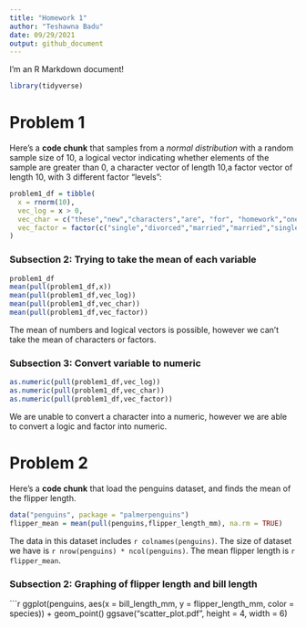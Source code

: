 ```yaml
---
title: "Homework 1"
author: "Teshawna Badu"
date: 09/29/2021
output: github_document
---
```


I'm an R Markdown document!

```r
library(tidyverse)
```

# Problem 1

Here's a **code chunk** that samples from 
a _normal distribution_ with a random sample size of 10, a logical vector indicating whether elements of the sample are greater than 0, a character vector of length 10,a factor vector of length 10, with 3 different factor “levels”:

```r
problem1_df = tibble(
  x = rnorm(10),
  vec_log = x > 0,
  vec_char = c("these","new","characters","are", "for", "homework","one","of", "data","science"),
  vec_factor = factor(c("single","divorced","married","married","single","divorced","divorced","single","divorced","married")),
)
```

### Subsection 2: Trying to take the mean of each variable 
```r
problem1_df
mean(pull(problem1_df,x))
mean(pull(problem1_df,vec_log))
mean(pull(problem1_df,vec_char))
mean(pull(problem1_df,vec_factor))
```

The mean of numbers and logical vectors is possible, however we can't take the mean of characters or factors. 

### Subsection 3: Convert variable to numeric
```r
as.numeric(pull(problem1_df,vec_log))
as.numeric(pull(problem1_df,vec_char))
as.numeric(pull(problem1_df,vec_factor))
```

We are unable to convert a character into a numeric, however we are able to convert a logic and factor into numeric.

# Problem 2

Here's a **code chunk** that load the penguins dataset, and finds the mean of the flipper length. 
```r
data("penguins", package = "palmerpenguins")
flipper_mean = mean(pull(penguins,flipper_length_mm), na.rm = TRUE)
```

The data in this dataset includes `r colnames(penguins)`. The size of dataset we have is `r nrow(penguins) * ncol(penguins)`. The mean flipper length is `r flipper_mean`.

### Subsection 2: Graphing of flipper length and bill length
```r
ggplot(penguins, aes(x = bill_length_mm, y = flipper_length_mm, color = species)) + geom_point()
ggsave("scatter_plot.pdf", height = 4, width = 6)

